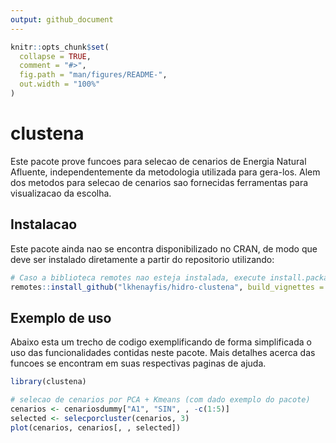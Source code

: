 ```yaml
---
output: github_document
---
```


<!-- README.md is generated from README.Rmd. Please edit that file -->

```r
knitr::opts_chunk$set(
  collapse = TRUE,
  comment = "#>",
  fig.path = "man/figures/README-",
  out.width = "100%"
)
```

# clustena

<!-- badges: start -->
<!-- badges: end -->

Este pacote prove funcoes para selecao de cenarios de Energia Natural Afluente, independentemente da
metodologia utilizada para gera-los. Alem dos metodos para selecao de cenarios sao fornecidas 
ferramentas para visualizacao da escolha.

## Instalacao

Este pacote ainda nao se encontra disponibilizado no CRAN, de modo que deve ser instalado 
diretamente a partir do repositorio utilizando:

```r
# Caso a biblioteca remotes nao esteja instalada, execute install.packages("remotes") primeiro
remotes::install_github("lkhenayfis/hidro-clustena", build_vignettes = FALSE)
```

## Exemplo de uso

Abaixo esta um trecho de codigo exemplificando de forma simplificada o uso das funcionalidades 
contidas neste pacote. Mais detalhes acerca das funcoes se encontram em suas respectivas 
paginas de ajuda.

```r
library(clustena)

# selecao de cenarios por PCA + Kmeans (com dado exemplo do pacote)
cenarios <- cenariosdummy["A1", "SIN", , -c(1:5)]
selected <- selecporcluster(cenarios, 3)
plot(cenarios, cenarios[, , selected])
```
